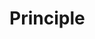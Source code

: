 # Principle

<!--
Brief description of the principles on which the protocol is based.
For instance, principle behind taking mixed samples, principle behind visual estimation of plant cover, ...
-->
